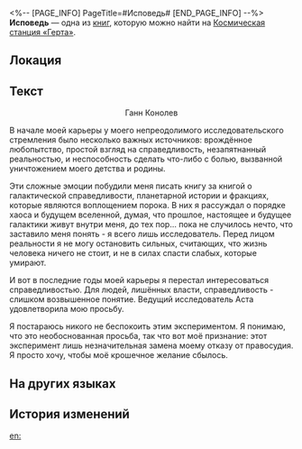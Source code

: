 <%-- [PAGE_INFO]
PageTitle=#Исповедь#
[END_PAGE_INFO] --%>
{{Дополнить}}
{{Книга Инфобокс
|id           = 078
|Название     = 
|Изображение  = Журнал с КСГ.png
|Мир          = Космическая станция «Герта»
|Томов        = 1
|Автор        = <!--нужно добавить-->
|Описание     = Признание Ганна Конолева о проведении какого-то таинственного эксперимента на космической станции.
|Том1         = {{tx}}
|Источник1    = {{tx|Отсутствует источник}}
|Персонажи    = 
|Фракции      = 
}}
'''Исповедь''' — одна из [[Книги|книг]], которую можно найти на [[Космическая станция «Герта»]].

==Локация==
{{Отметка карты|<!--название карты-->|<!--id отметки-->}}

==Текст==
<div align="center">Ганн Конолев</div>

В начале моей карьеры у моего непреодолимого исследовательского стремления было несколько важных источников: врождённое любопытство, простой взгляд на справедливость, незапятнанный реальностью, и неспособность сделать что-либо с болью, вызванной уничтожением моего детства и родины.

Эти сложные эмоции побудили меня писать книгу за книгой о галактической справедливости, планетарной истории и фракциях, которые являются воплощением порока. В них я рассуждал о порядке хаоса и будущем вселенной, думая, что прошлое, настоящее и будущее галактики живут внутри меня, до тех пор... пока не случилось нечто, что заставило меня понять - я всего лишь исследователь. Перед лицом реальности я не могу остановить сильных, считающих, что жизнь человека ничего не стоит, и не в силах спасти слабых, которые умирают.

И вот в последние годы моей карьеры я перестал интересоваться справедливостью. Для людей, лишённых власти, справедливость - слишком возвышенное понятие. {{Цвет|Огненный|'''Я намерен провести секретный эксперимент на космической станции.'''}} Ведущий исследователь Аста удовлетворила мою просьбу.

Я постараюсь никого не беспокоить этим экспериментом. Я понимаю, что это необоснованная просьба, так что вот моё признание: этот эксперимент лишь незначительная замена моему отказу от правосудия. Я просто хочу, чтобы моё крошечное желание сбылось.

==На других языках==
{{На других языках
|en   = Confession Letter
|zhs  = 告罪书
|zht  = 自白書
|ja   = 自白書
|ko   = 자백서
|es   = Confesión de culpabilidad
|fr   = Lettre de confession
|ru   = Исповедь
|th   = คำสารภาพ
|vi   = Thư Tố Cáo
|de   = Schuldbekenntnis
|id   = Surat Pengakuan
|pt   = Carta de Confissão
}}

==История изменений==
{{История изменений|3.5}}

[[en:]]